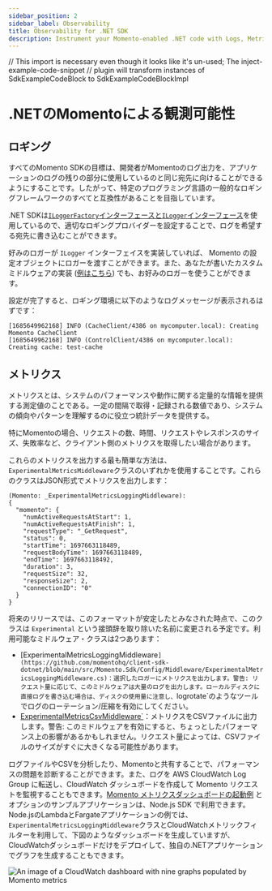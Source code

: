 ```yaml
---
sidebar_position: 2
sidebar_label: Observability
title: Observability for .NET SDK
description: Instrument your Momento-enabled .NET code with Logs, Metrics, and Traces
---
```


// This import is necessary even though it looks like it's un-used; The inject-example-code-snippet
// plugin will transform instances of SdkExampleCodeBlock to SdkExampleCodeBlockImpl

# .NETのMomentoによる観測可能性

## ロギング

すべてのMomento SDKの目標は、開発者がMomentoのログ出力を、アプリケーションのログの残りの部分に使用しているのと同じ宛先に向けることができるようにすることです。したがって、特定のプログラミング言語の一般的なロギングフレームワークのすべてと互換性があることを目指しています。

.NET SDKは[`ILoggerFactory`インターフェースと`ILogger`インターフェース](https://learn.microsoft.com/en-us/dotnet/core/extensions/logging?tabs=command-line)を使用しているので、適切なロギングプロバイダーを設定することで、ログを希望する宛先に書き込むことができます。

好みのロガーが `ILogger` インターフェイスを実装していれば、 Momento の設定オブジェクトにロガーを渡すことができます。また、あなたが書いたカスタムミドルウェアの実装 ([例はこちら](https://github.com/momentohq/client-sdk-dotnet/blob/main/src/Momento.Sdk/Config/Middleware/LoggingMiddleware.cs)) でも、お好みのロガーを使うことができます。

設定が完了すると、ロギング環境に以下のようなログメッセージが表示されるはずです：
```
[1685649962168] INFO (CacheClient/4386 on mycomputer.local): Creating Momento CacheClient
[1685649962168] INFO (ControlClient/4386 on mycomputer.local): Creating cache: test-cache
```

## メトリクス
メトリクスとは、システムのパフォーマンスや動作に関する定量的な情報を提供する測定値のことである。一定の間隔で取得・記録される数値であり、システムの傾向やパターンを理解するのに役立つ統計データを提供する。

特にMomentoの場合、リクエストの数、時間、リクエストやレスポンスのサイズ、失敗率など、クライアント側のメトリクスを取得したい場合があります。

これらのメトリクスを出力する最も簡単な方法は、`ExperimentalMetricsMiddleware`クラスのいずれかを使用することです。これらのクラスはJSON形式でメトリクスを出力します：

```
(Momento: _ExperimentalMetricsLoggingMiddleware):
{
  "momento": {
    "numActiveRequestsAtStart": 1,
    "numActiveRequestsAtFinish": 1,
    "requestType": "_GetRequest",
    "status": 0,
    "startTime": 1697663118489,
    "requestBodyTime": 1697663118489,
    "endTime": 1697663118492,
    "duration": 3,
    "requestSize": 32,
    "responseSize": 2,
    "connectionID": "0"
  }
}
```

将来のリリースでは、このフォーマットが安定したとみなされた時点で、このクラスは `Experimental` という接頭辞を取り除いた名前に変更される予定です。利用可能なミドルウェア・クラスは2つあります：

- [ExperimentalMetricsLoggingMiddleware`](https://github.com/momentohq/client-sdk-dotnet/blob/main/src/Momento.Sdk/Config/Middleware/ExperimentalMetricsLoggingMiddleware.cs)：選択したロガーにメトリクスを出力します。警告: リクエスト量に応じて、このミドルウェアは大量のログを出力します。ローカルディスクに直接ログを書き込む場合は、ディスクの使用量に注意し、`logrotate`のようなツールでログのローテーション/圧縮を有効にしてください。
- [ExperimentalMetricsCsvMiddleware`](https://github.com/momentohq/client-sdk-dotnet/blob/main/src/Momento.Sdk/Config/Middleware/ExperimentalMetricsCsvMiddleware.cs)：メトリクスをCSVファイルに出力します。警告: このミドルウェアを有効にすると、ちょっとしたパフォーマンス上の影響があるかもしれません。リクエスト量によっては、CSVファイルのサイズがすぐに大きくなる可能性があります。

ログファイルやCSVを分析したり、Momentoと共有することで、パフォーマンスの問題を診断することができます。また、ログを AWS CloudWatch Log Group に転送し、CloudWatch ダッシュボードを作成して Momento リクエストを監視することもできます。[Momento メトリクスダッシュボードの起動例](https://github.com/momentohq/client-sdk-javascript/tree/main/examples/nodejs/lambda-examples/cloudwatch-metrics) とオプションのサンプルアプリケーションは、Node.js SDK で利用できます。Node.jsのLambdaとFargateアプリケーションの例では、`ExperimentalMetricsLoggingMiddleware`クラスとCloudWatchメトリックフィルターを利用して、下図のようなダッシュボードを生成していますが、CloudWatchダッシュボードだけをデプロイして、独自の.NETアプリケーションでグラフを生成することもできます。

![An image of a CloudWatch dashboard with nine graphs populated by Momento metrics](@site/static/img/cloudwatch-dashboard.png)





